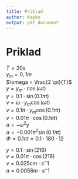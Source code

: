 ```yaml
---
title: Priklad
author: Kapko
output: pdf_document
---
```


# Priklad
$T = 20s$ \
$y_m = 0,1m$ \
$\omega = \frac{2 \pi}{T}$ \
$y = y_m \cdot \cos(\omega t)$ \
$y = 0.1 \cdot \sin(0.1 \pi t)$ \
$v = \omega \cdot y_m \cos(\omega t)$ \
$v = 0.1 \pi \cdot y_m \cos(0.1 \pi t)$ \
$v = 0.01 \pi \cdot \cos(0.1 \pi t)$ \
$a = - \omega^2 y$ \
$a = - 0.001 \pi^2 \sin(0.1 \pi t)$ \
$\Phi = 0.1 \pi t = 0.1 \cdot 180 \cdot 12$ \

$y = 0.1 \cdot \sin(216)$ \
$v = 0.01 \pi \cdot \cos(216)$ \
$v = 0.025 cm \cdot s^-1$ \
$a = 0.0058 m \cdot s^-1$ \
